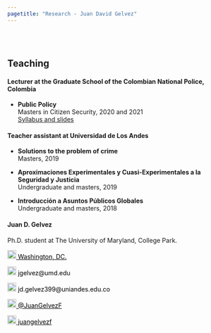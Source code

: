 ```yaml
---
pagetitle: "Research - Juan David Gelvez"
---
```


<br>  </br> <!--- Agrega lineas en blanco --->

<p>  </p> <!--- Agrega una linea en blanco --->

<!------------- Panel de la izquierda ------------->
<div class="col-sm-9">

## Teaching

#### Lecturer at the Graduate School of the Colombian National Police, Colombia

* **Public Policy** <br>
  Masters in Citizen Security, 2020 and 2021 <br>
  [Syllabus and slides](https://www.dropbox.com/sh/lhta1m6ct1icf6d/AADpVpNz9QotErNk47FidRsea?dl=0)


#### Teacher assistant at Universidad de Los Andes

* **Solutions to the problem of crime**  <br>
  Masters, 2019 <br>
  
* **Aproximaciones Experimentales y Cuasi-Experimentales a la Seguridad y Justicia** <br>
  Undergraduate and masters, 2019 <br>

* **Introducción a Asuntos Públicos Globales** <br>
  Undergraduate and masters, 2018 <br>
  
</div>
<!------------- Panel de la izquierda ------------->



<!------------- Panel de la derecha ------------->
<div class="col-sm-3">

#### Juan D. Gelvez

Ph.D. student at The University of Maryland, College Park.

<!-- Location -->
<a href="https://www.google.com/maps/place/Washington+D.+C.,+Distrito+de+Columbia/@38.8938672,-77.0846157,12z/data=!3m1!4b1!4m5!3m4!1s0x89b7c6de5af6e45b:0xc2524522d4885d2a!8m2!3d38.9071923!4d-77.0368707" style="color:black;"> <img alt="Qries" src="./images/location.png" width="20" height="20">  Washington, DC.</a>

<!-- Correo -->
<p style="color:black"><img alt="Qries" src="./images/correo.png" width="20" height="20"> jgelvez@umd.edu </img></p>

<!-- Correo -->
<p style="color:black"><img alt="Qries" src="./images/correo.png" width="20" height="20"> jd.gelvez399@uniandes.edu.co </img></p>

<!-- Twitter -->
 <a href="https://twitter.com/JuanGelvezF" style="color:black;"> <img alt="Qries" src="./images/twitter.jpg" width="20" height="20">  @JuanGelvezF</a> 


<!-- GitHub -->
<a href="https://github.com/juangelvezf" style="color:black;"> <img alt="Qries" src="./images/github.png" width="20" height="20">  juangelvezf</a>

</div>
<!------------- Panel de la derecha ------------->



<br>  </br> <!--- Agrega lineas en blanco --->